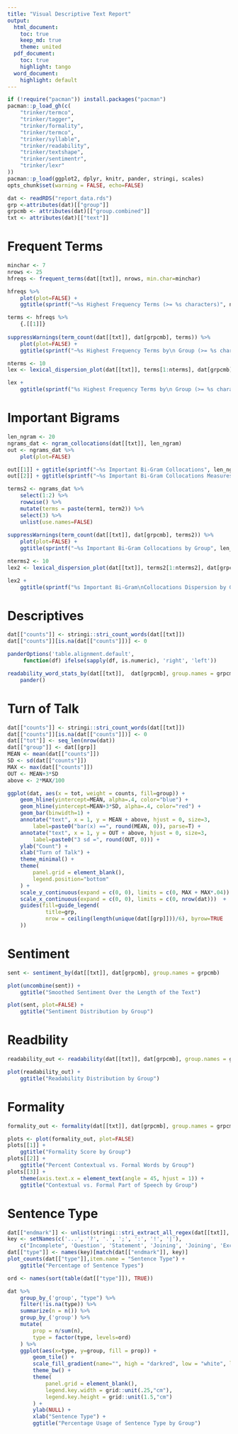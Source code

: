 ```yaml
---
title: "Visual Descriptive Text Report"
output:
  html_document:
    toc: true
    keep_md: true     
    theme: united
  pdf_document:
    toc: true
    highlight: tango
  word_document:
    highlight: default
---
```


```r
if (!require("pacman")) install.packages("pacman")
pacman::p_load_gh(c(
    "trinker/termco", 
    "trinker/tagger", 
    "trinker/formality",
    "trinker/termco",
    "trinker/syllable", 
    "trinker/readability",
    "trinker/textshape",    
    "trinker/sentimentr",
    "trinker/lexr"
))
pacman::p_load(ggplot2, dplyr, knitr, pander, stringi, scales)
opts_chunk$set(warning = FALSE, echo=FALSE)
```


```r
dat <- readRDS("report_data.rds")
grp <-attributes(dat)[["group"]]
grpcmb <- attributes(dat)[["group.combined"]]
txt <- attributes(dat)[["text"]]
````


# Frequent Terms

```r
minchar <- 7
nrows <- 25
hfreqs <- frequent_terms(dat[[txt]], nrows, min.char=minchar) 

hfreqs %>%
    plot(plot=FALSE) +
    ggtitle(sprintf("~%s Highest Frequency Terms (>= %s characters)", nrows, minchar))
```


```r
terms <- hfreqs %>%
    {.[[1]]}
    
suppressWarnings(term_count(dat[[txt]], dat[grpcmb], terms)) %>%
    plot(plot=FALSE) +
    ggtitle(sprintf("~%s Highest Frequency Terms by\n Group (>= %s characters)", nrows, minchar))
```

```r
nterms <- 10
lex <- lexical_dispersion_plot(dat[[txt]], terms[1:nterms], dat[grpcmb], plot=FALSE)

lex + 
    ggtitle(sprintf("%s Highest Frequency Terms by\n Group (>= %s characters)", nterms, minchar))
```

# Important Bigrams

```r
len_ngram <- 20
ngrams_dat <- ngram_collocations(dat[[txt]], len_ngram)
out <- ngrams_dat %>%
    plot(plot=FALSE)

out[[1]] + ggtitle(sprintf("~%s Important Bi-Gram Collocations", len_ngram))
out[[2]] + ggtitle(sprintf("~%s Important Bi-Gram Collocations Measures", len_ngram))
```


```r
terms2 <- ngrams_dat %>%
    select(1:2) %>%
    rowwise() %>%
    mutate(terms = paste(term1, term2)) %>%
    select(3) %>%
    unlist(use.names=FALSE)
    
suppressWarnings(term_count(dat[[txt]], dat[grpcmb], terms2)) %>%
    plot(plot=FALSE) +
    ggtitle(sprintf("~%s Important Bi-Gram Collocations by Group", len_ngram))
```

```r
nterms2 <- 10
lex2 <- lexical_dispersion_plot(dat[[txt]], terms2[1:nterms2], dat[grpcmb], plot=FALSE)

lex2 + 
    ggtitle(sprintf("%s Important Bi-Gram\nCollocations Dispersion by Group", nterms, minchar))
```

# Descriptives

```r
dat[["counts"]] <- stringi::stri_count_words(dat[[txt]])
dat[["counts"]][is.na(dat[["counts"]])] <- 0

panderOptions('table.alignment.default',
     function(df) ifelse(sapply(df, is.numeric), 'right', 'left'))

readability_word_stats_by(dat[[txt]],  dat[grpcmb], group.names = grpcmb) %>%
    pander()
```

# Turn of Talk

```r
dat[["counts"]] <- stringi::stri_count_words(dat[[txt]])
dat[["counts"]][is.na(dat[["counts"]])] <- 0
dat[["tot"]] <- seq_len(nrow(dat))
dat[["group"]] <- dat[[grp]]
MEAN <- mean(dat[["counts"]])
SD <- sd(dat[["counts"]])
MAX <- max(dat[["counts"]])
OUT <- MEAN+3*SD
above <- 2*MAX/100

ggplot(dat, aes(x = tot, weight = counts, fill=group)) +
    geom_hline(yintercept=MEAN, alpha=.4, color="blue") +
    geom_hline(yintercept=MEAN+3*SD, alpha=.4, color="red") +    
    geom_bar(binwidth=1) +
    annotate("text", x = 1, y = MEAN + above, hjust = 0, size=3,
        label=paste0("bar(x) ==", round(MEAN, 0)), parse=T) +
    annotate("text", x = 1, y = OUT + above, hjust = 0, size=3,
        label=paste0("3 sd =", round(OUT, 0))) +    
    ylab("Count") +
    xlab("Turn of Talk") + 
    theme_minimal() +
    theme(
        panel.grid = element_blank(),
        legend.position="bottom"
    ) + 
    scale_y_continuous(expand = c(0, 0), limits = c(0, MAX + MAX*.04))  +
    scale_x_continuous(expand = c(0, 0), limits = c(0, nrow(dat)))  +    
    guides(fill=guide_legend(
            title=grp,
            nrow = ceiling(length(unique(dat[[grp]]))/6), byrow=TRUE
    )) 
```


# Sentiment


```r
sent <- sentiment_by(dat[[txt]], dat[grpcmb], group.names = grpcmb)

plot(uncombine(sent)) +
    ggtitle("Smoothed Sentiment Over the Length of the Text")
```

```r
plot(sent, plot=FALSE) +
    ggtitle("Sentiment Distribution by Group")
```


# Readbility

```r
readability_out <- readability(dat[[txt]], dat[grpcmb], group.names = grpcmb)

plot(readability_out) +
    ggtitle("Readability Distribution by Group")
```

# Formality

```r
formality_out <- formality(dat[[txt]], dat[grpcmb], group.names = grpcmb)

plots <- plot(formality_out, plot=FALSE) 
plots[[1]] + 
    ggtitle("Formality Score by Group")
plots[[2]] + 
    ggtitle("Percent Contextual vs. Formal Words by Group")
plots[[3]] + 
    theme(axis.text.x = element_text(angle = 45, hjust = 1)) + 
    ggtitle("Contextual vs. Formal Part of Speech by Group")
```


# Sentence Type

```r
dat[["endmark"]] <- unlist(stringi::stri_extract_all_regex(dat[[txt]], "((\\.{3})|([?.;:!|]))$"))
key <- setNames(c('...', '?', '.', ';', ':', '!', '|'), 
    c("Incomplete", 'Question', 'Statement', 'Joining', 'Joining', 'Exclamation', 'Incomplete'))
dat[["type"]] <- names(key)[match(dat[["endmark"]], key)]
plot_counts(dat[["type"]],item.name = "Sentence Type") + 
    ggtitle("Percentage of Sentence Types")
```

```r
ord <- names(sort(table(dat[["type"]]), TRUE))

dat %>%
    group_by_('group', "type") %>%
    filter(!is.na(type)) %>%
    summarize(n = n()) %>%
    group_by_('group') %>%
    mutate(
        prop = n/sum(n),
        type = factor(type, levels=ord)
    ) %>%
    ggplot(aes(x=type, y=group, fill = prop)) +
        geom_tile() +
        scale_fill_gradient(name="", high = "darkred", low = "white", label = scales::percent) +
        theme_bw() +
        theme(
            panel.grid = element_blank(),
            legend.key.width = grid::unit(.25,"cm"),
            legend.key.height = grid::unit(1.5,"cm")
        ) +
        ylab(NULL) +
        xlab("Sentence Type") +
        ggtitle("Percentage Usage of Sentence Type by Group")
```



